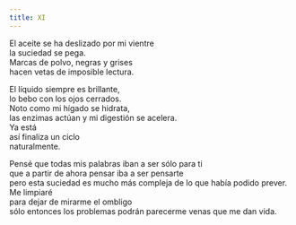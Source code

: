 ```yaml
---
title: XI
---
```


El aceite se ha deslizado por mi vientre<br />
la suciedad se pega.<br />
Marcas de polvo, negras y grises<br />
hacen vetas de imposible lectura.<br />

El líquido siempre es brillante,<br />
lo bebo con los ojos cerrados.<br />
Noto como mi hígado se hidrata,<br />
las enzimas actúan y mi digestión se acelera.<br />
Ya está<br />
así finaliza un ciclo<br />
naturalmente.<br />

Pensé que todas mis palabras iban a ser sólo para ti<br />
que a partir de ahora pensar iba a ser pensarte<br />
pero esta suciedad es mucho más compleja de lo que había podido prever.<br />
Me limpiaré<br />
para dejar de mirarme el ombligo<br />
sólo entonces los problemas podrán parecerme venas que me dan vida.<br />